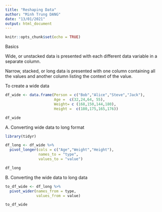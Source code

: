 ---
title: "Reshaping Data"
author: "Minh Trung DANG"
date: "13/01/2021"
output: html_document
---

```{r setup, include=FALSE}
knitr::opts_chunk$set(echo = TRUE)
```


Basics



Wide, or unstacked data is presented with each different data variable in a separate column.

Narrow, stacked, or long data is presented with one column containing all the values and another column listing the context of the value.

To create a wide data
```{r}
df_wide <- data.frame(Person = c("Bob","Alice","Steve","Jack"),
                      Age =  c(32,24,64, 55),
                      Weight= c (168,150,144,180),
                      Height =  c(180,175,165,176))

df_wide 
```


A. Converting wide data to long format

```{r}
library(tidyr)
```

```{r}
df_long <- df_wide %>% 
  pivot_longer(cols = c("Age","Weight","Height"), 
               names_to = "type", 
               values_to = "value")

df_long
```


B. Converting the wide data to long data

```{r}
to_df_wide <- df_long %>% 
  pivot_wider(names_from = type, 
              values_from = value) 

to_df_wide 
```





